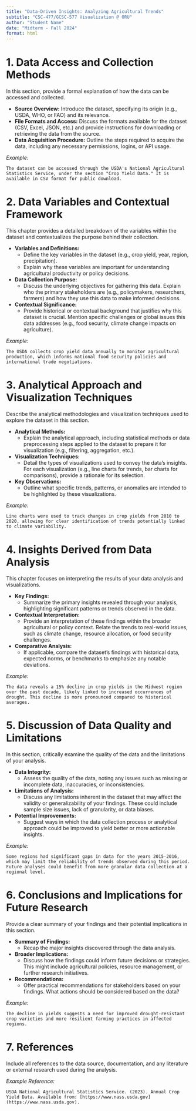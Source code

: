 ```yaml
---
title: "Data-Driven Insights: Analyzing Agricultural Trends"
subtitle: "CSC-477/GCSC-577 Visualization @ ORU"
author: "Student Name"
date: "Midterm - Fall 2024"
format: html
---
```


# 1. Data Access and Collection Methods

In this section, provide a formal explanation of how the data can be accessed and collected.

- **Source Overview:** Introduce the dataset, specifying its origin (e.g., USDA, WHO, or FAO) and its relevance.  
- **File Formats and Access:** Discuss the formats available for the dataset (CSV, Excel, JSON, etc.) and provide instructions for downloading or retrieving the data from the source.  
- **Data Acquisition Procedure:** Outline the steps required to acquire the data, including any necessary permissions, logins, or API usage.  

*Example:*

```
The dataset can be accessed through the USDA's National Agricultural Statistics Service, under the section "Crop Yield Data." It is available in CSV format for public download.
```

# 2. Data Variables and Contextual Framework

This chapter provides a detailed breakdown of the variables within the dataset and contextualizes the purpose behind their collection.

- **Variables and Definitions:**  
  - Define the key variables in the dataset (e.g., crop yield, year, region, precipitation).  
  - Explain why these variables are important for understanding agricultural productivity or policy decisions.  

- **Data Collection Purpose:**  
  - Discuss the underlying objectives for gathering this data. Explain who the primary stakeholders are (e.g., policymakers, researchers, farmers) and how they use this data to make informed decisions.  
  
- **Contextual Significance:**  
  - Provide historical or contextual background that justifies why this dataset is crucial. Mention specific challenges or global issues this data addresses (e.g., food security, climate change impacts on agriculture).  

*Example:*

```
The USDA collects crop yield data annually to monitor agricultural production, which informs national food security policies and international trade negotiations.
```

# 3. Analytical Approach and Visualization Techniques

Describe the analytical methodologies and visualization techniques used to explore the dataset in this section.

- **Analytical Methods:**  
  - Explain the analytical approach, including statistical methods or data preprocessing steps applied to the dataset to prepare it for visualization (e.g., filtering, aggregation, etc.).  

- **Visualization Techniques:**  
  - Detail the types of visualizations used to convey the data’s insights. For each visualization (e.g., line charts for trends, bar charts for comparisons), provide a rationale for its selection.  
  
- **Key Observations:**  
  - Outline what specific trends, patterns, or anomalies are intended to be highlighted by these visualizations.   

*Example:*
```
Line charts were used to track changes in crop yields from 2010 to 2020, allowing for clear identification of trends potentially linked to climate variability.
```

# 4. Insights Derived from Data Analysis

This chapter focuses on interpreting the results of your data analysis and visualizations.

- **Key Findings:**  
  - Summarize the primary insights revealed through your analysis, highlighting significant patterns or trends observed in the data.  
  
- **Contextual Interpretation:**  
  - Provide an interpretation of these findings within the broader agricultural or policy context. Relate the trends to real-world issues, such as climate change, resource allocation, or food security challenges.  

- **Comparative Analysis:**  
  - If applicable, compare the dataset’s findings with historical data, expected norms, or benchmarks to emphasize any notable deviations.  

*Example:*
```
The data reveals a 15% decline in crop yields in the Midwest region over the past decade, likely linked to increased occurrences of drought. This decline is more pronounced compared to historical averages.
```

# 5. Discussion of Data Quality and Limitations

In this section, critically examine the quality of the data and the limitations of your analysis.

- **Data Integrity:**   
  - Assess the quality of the data, noting any issues such as missing or incomplete data, inaccuracies, or inconsistencies.  

- **Limitations of Analysis:**   
  - Discuss any limitations inherent in the dataset that may affect the validity or generalizability of your findings. These could include sample size issues, lack of granularity, or data biases.  

- **Potential Improvements:**   
  - Suggest ways in which the data collection process or analytical approach could be improved to yield better or more actionable insights.  

*Example:*

```
Some regions had significant gaps in data for the years 2015-2016, which may limit the reliability of trends observed during this period. Future analyses could benefit from more granular data collection at a regional level.
```

# 6. Conclusions and Implications for Future Research

Provide a clear summary of your findings and their potential implications in this section.  

- **Summary of Findings:**  
  - Recap the major insights discovered through the data analysis.  
  
- **Broader Implications:**   
  - Discuss how the findings could inform future decisions or strategies. This might include agricultural policies, resource management, or further research initiatives.  
  
- **Recommendations:**   
  - Offer practical recommendations for stakeholders based on your findings. What actions should be considered based on the data?  

*Example:*

```
The decline in yields suggests a need for improved drought-resistant crop varieties and more resilient farming practices in affected regions.
```

# 7. References  

Include all references to the data source, documentation, and any literature or external research used during the analysis.

*Example Reference:*

```  
USDA National Agricultural Statistics Service. (2023). Annual Crop Yield Data. Available from: [https://www.nass.usda.gov](https://www.nass.usda.gov).
```
